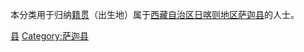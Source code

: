 {{Catnav|頁面分類|各種主題的頁面分類|依中国各省来作的分类|各地中国人|西藏人|日喀则人}}
{{Catnav|頁面分類|人物|各國人物|中国人|各地中国人|西藏人|日喀则人}}

本分类用于归纳[[籍贯|籍贯]]（出生地）属于[[西藏自治区|西藏自治区]][[日喀则地区|日喀则地区]][[萨迦县|萨迦县]]的人士。

[[Category:日喀则人|县]]
[[Category:萨迦县|Category:萨迦县]]